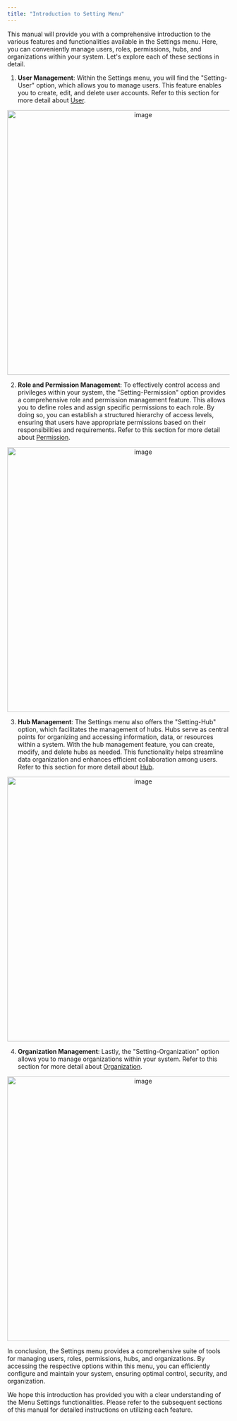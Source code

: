 ```yaml
---
title: "Introduction to Setting Menu"
---
```


This manual will provide you with a comprehensive introduction to the various features and functionalities available in the Settings menu. Here, you can conveniently manage users, roles, permissions, hubs, and organizations within your system. Let's explore each of these sections in detail.

1. **User Management**: Within the Settings menu, you will find the "Setting-User" option, which allows you to manage users. This feature enables you to create, edit, and delete user accounts. Refer to this section for more detail about [User](https://doc.clickup.com/3837933/p/h/3n3zd-81962/aa00834626ae24f/3n3zd-172362).

<div align="center">
  <img src="https://t3837933.p.clickup-attachments.com/t3837933/83a8f2bc-57f5-4442-9372-7bcba46e5cf2/image.png" alt="image" width="600" />
</div>

2. **Role and Permission Management**: To effectively control access and privileges within your system, the "Setting-Permission" option provides a comprehensive role and permission management feature. This allows you to define roles and assign specific permissions to each role. By doing so, you can establish a structured hierarchy of access levels, ensuring that users have appropriate permissions based on their responsibilities and requirements. Refer to this section for more detail about [Permission](https://doc.clickup.com/3837933/p/h/3n3zd-81962/aa00834626ae24f/3n3zd-172382).

<div align="center">
  <img src="https://t3837933.p.clickup-attachments.com/t3837933/f5502f47-df45-4e11-a313-628467491e13/image.png" alt="image" width="600" />
</div>

3. **Hub Management**: The Settings menu also offers the "Setting-Hub" option, which facilitates the management of hubs. Hubs serve as central points for organizing and accessing information, data, or resources within a system. With the hub management feature, you can create, modify, and delete hubs as needed. This functionality helps streamline data organization and enhances efficient collaboration among users. Refer to this section for more detail about [Hub](https://doc.clickup.com/3837933/p/h/3n3zd-81962/aa00834626ae24f/3n3zd-181216).

<div align="center">
  <img src="https://t3837933.p.clickup-attachments.com/t3837933/5913ad07-d48a-4c0d-8433-0eba9aadffe8/image.png" alt="image" width="600" />
</div>

4. **Organization Management**: Lastly, the "Setting-Organization" option allows you to manage organizations within your system. Refer to this section for more detail about [Organization](https://doc.clickup.com/3837933/p/h/3n3zd-81962/aa00834626ae24f/3n3zd-172482).

<div align="center">
  <img src="https://t3837933.p.clickup-attachments.com/t3837933/2115db7f-4900-46c4-b620-cfe310ff6d42/image.png" alt="image" width="600" />
</div>

In conclusion, the Settings menu provides a comprehensive suite of tools for managing users, roles, permissions, hubs, and organizations. By accessing the respective options within this menu, you can efficiently configure and maintain your system, ensuring optimal control, security, and organization.

We hope this introduction has provided you with a clear understanding of the Menu Settings functionalities. Please refer to the subsequent sections of this manual for detailed instructions on utilizing each feature.
